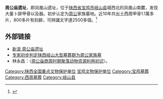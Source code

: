 {{文物保护单位
| 级别 = 全国
| 名称 = 凤凰山遗址
| 编号 = 6-196
| 分类 = 古遗址
| 时代 = [[西周|西周]]
| 所在 = {{CHN}}[[陕西省|陕西省]][[岐山县|岐山县]]
| 登录 = 2006年
| Cat = 陕西全国重点文物保护单位
}}

'''周公庙遗址'''，即凤凰山遗址，位于[[陕西省|陕西省]][[宝鸡市|宝鸡市]][[岐山县|岐山县]]城西北的凤凰山南麓，发现大量卜辞甲骨以及器。初步认定为[[周公|周公]]家族墓地。近10年共出土西周甲骨1.1萬多片，800多片有刻辭，可辨識文字達2500多個。<ref>{{Cite web |last=中時新聞網 |title=陝西出土甲骨文2500多字 過去總和2.4倍 - 兩岸 |url=https://www.chinatimes.com/realtimenews/20141025002949-260409?chdtv |website=中時新聞網 |language=zh-TW |access-date=2022-06-14}}</ref>

==外部链接==
* [http://tech.sina.com.cn/d/focus/zhougongmiao/index.shtml 新浪 周公庙遗址]{{Wayback|url=http://tech.sina.com.cn/d/focus/zhougongmiao/index.shtml |date=20190515051444 }}
* [http://www.huaxia.com/zt/whbl/2004-41/00208369.html 专家初步判定陕西岐山大型墓葬群为周公家族墓]{{Wayback|url=http://www.huaxia.com/zt/whbl/2004-41/00208369.html |date=20151127100020 }}
*林永昌：〈[http://www.nssd.org/articles/article_read.aspx?id=46141154 周公庙商周时期聚落动物资源利用初识]{{Wayback|url=http://www.nssd.org/articles/article_read.aspx?id=46141154 |date=20180206190237 }}〉。
{{陕西全国重点文物保护单位}}
{{DEFAULTSORT:Z}}
[[Category:陕西全国重点文物保护单位|Category:陕西全国重点文物保护单位]]
[[Category:宝鸡文物保护单位|宝鸡文物保护单位]]
[[Category:宝鸡墓葬|Category:宝鸡墓葬]]
[[Category:西周墓葬|Category:西周墓葬]]
[[Category:岐山县|Category:岐山县]]